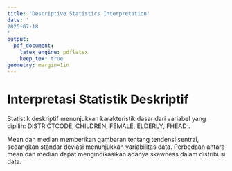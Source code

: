 ```yaml
---
title: 'Descriptive Statistics Interpretation'
date: '
2025-07-18
'
output:
  pdf_document:
    latex_engine: pdflatex
    keep_tex: true
geometry: margin=1in
---
```

\usepackage{booktabs}
\usepackage{longtable}
\usepackage{caption}
\usepackage[utf8]{inputenc}
\usepackage{geometry}
\geometry{a4paper, margin=1in}
\usepackage{parskip}
\setlength{\parskip}{0.5em}

# Interpretasi Statistik Deskriptif

Statistik deskriptif menunjukkan karakteristik dasar dari variabel yang dipilih: 
DISTRICTCODE, CHILDREN, FEMALE, ELDERLY, FHEAD
.

Mean dan median memberikan gambaran tentang tendensi sentral, sedangkan standar deviasi
 menunjukkan variabilitas data. Perbedaan antara mean dan median dapat mengindikasikan
 adanya skewness dalam distribusi data.
